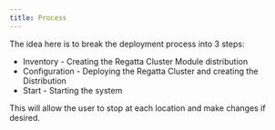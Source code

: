 ---
title: Process
---

The idea here is to break the deployment process into 3 steps:

- Inventory - Creating the Regatta Cluster Module distribution
- Configuration - Deploying the Regatta Cluster and creating the Distribution
- Start - Starting the system

This will allow the user to stop at each location and make changes if desired.